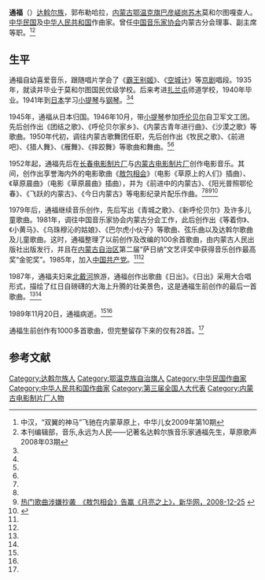 '''通福'''（{{bd|1919年|2月20日|1989年|11月20日}}）[[达斡尔族|达斡尔族]]，郭布勒哈拉，[[内蒙古|内蒙古]][[鄂温克族自治旗|鄂温克旗]][[巴彦查岗苏木|巴彦嵯岗苏木]]莫和尔图嘎查人。[[中华民国|中华民国]]及[[中华人民共和国|中华人民共和国]]作曲家。曾任[[中国音乐家协会|中国音乐家协会]]内蒙古分会理事、副主席等职。<ref name=zhen>中汉，“双翼的神马”飞驰在内蒙草原上，中华儿女2009年第10期</ref><ref name=benkan>本刊编辑部，音乐,永远为人民——记著名达斡尔族音乐家通福先生，草原歌声2008年03期</ref>

==生平==
通福自幼喜爱音乐，跟随唱片学会了《[[霸王别姬|霸王别姬]]》、《[[空城计|空城计]]》等[[京剧|京剧]]唱段。1935年，就读并毕业于莫和尔图国民优级学校。后来考进[[扎兰屯市|扎兰屯]]师道学校，1940年毕业。1941年到[[日本|日本]]学习[[小提琴|小提琴]]与[[钢琴|钢琴]]。<ref name=zhen/><ref name=benkan/>
 
1945年，通福从日本归国。1946年10月，带[[小提琴|小提琴]]参加[[呼伦贝尔|呼伦贝尔]]自卫军文工团。先后创作出《团结之歌》、《呼伦贝尔家乡》、《内蒙古青年进行曲》、《沙漠之歌》等歌曲。1950年代初，调往内蒙古歌舞团任职，先后创作出《牧民之歌》、《前进吧》、《猎人舞》、《雁舞》、《摔跤舞》等歌曲和舞曲。<ref name=zhen/><ref name=benkan/>

1952年起，通福先后在[[长春电影制片厂|长春电影制片厂]]与[[内蒙古电影制片厂|内蒙古电影制片厂]]创作电影音乐。其间，创作出享誉海内外的电影歌曲《[[敖包相会|敖包相会]]》（电影《草原上的人们》插曲）、《草原晨曲》（电影《草原晨曲》插曲），并为《前进中的内蒙古》、《阳光普照鄂伦春》、《飞跃的内蒙古》、《今日内蒙古》等电影纪录片配乐作曲。<ref name=zhen/><ref name=benkan/><ref name=xhw>[http://www.nmg.xinhuanet.com/xwzx/2008-12/25/content_15275629.htm 热门歌曲涉嫌抄袭　《敖包相会》告赢《月亮之上》，新华网，2008-12-25] {{webarchive|url=https://web.archive.org/web/20150402094757/http://www.nmg.xinhuanet.com/xwzx/2008-12/25/content_15275629.htm |date=2015-04-02 }}</ref><ref>{{Cite web |url=http://ent.sina.com.cn/x/2006-03-24/10041025758.html |title=敖包和《敖包相会》，新浪，2006-03-24 |access-date=2015-03-10 |archive-date=2016-03-04 |archive-url=https://web.archive.org/web/20160304132705/http://ent.sina.com.cn/x/2006-03-24/10041025758.html |dead-url=no }}</ref>
 
1979年后，通福继续音乐创作，先后写出《青城之歌》、《新呼伦贝尔》及许多儿童歌曲。1981年，调往中国音乐家协会内蒙古分会工作，此后创作出《等着你》、《小黄马》、《乌珠穆沁的姑娘》、《巴尔虎小伙子》等歌曲、弦乐曲以及达斡尔歌曲及儿童歌曲。这时，通福整理了以前创作及改编的100余首歌曲，由内蒙古人民出版社出版发行，并且在[[内蒙古自治区|内蒙古自治区]]第二届“萨日纳”文艺评奖中获得音乐创作最高奖“金驼奖”。1985年，加入[[中国共产党|中国共产党]]。<ref name=zhen/><ref name=benkan/>
 
1987年，通福夫妇来[[北戴河|北戴河]]旅游，通福创作出歌曲《日出》。《日出》采用大合唱形式，描绘了红日自磅礴的大海上升腾的壮美景色，这是通福生前创作的最后一首歌曲。<ref name=zhen/><ref name=benkan/>

1989年11月20日，通福病逝。<ref name=zhen/><ref name=benkan/>

通福生前创作有1000多首歌曲，但完整留存下来的仅有28首。<ref name=xhw/>

==参考文献==
{{reflist}}

{{DEFAULTSORT:T}}
[[Category:达斡尔族人|Category:达斡尔族人]]
[[Category:鄂温克族自治旗人|Category:鄂温克族自治旗人]]
[[Category:中华民国作曲家|Category:中华民国作曲家]]
[[Category:中华人民共和国作曲家|Category:中华人民共和国作曲家]]
[[Category:第三届全国人大代表|Category:第三届全国人大代表]]
[[Category:内蒙古电影制片厂人物|Category:内蒙古电影制片厂人物]]